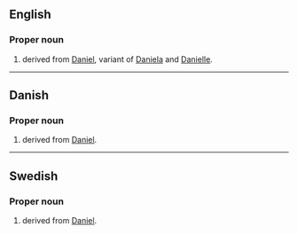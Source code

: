 ==English==

===Proper noun===
{{en-proper noun}}

# {{given name|female}} derived from [[Daniel]], variant of [[Daniela]] and [[Danielle]].

----

==Danish==

===Proper noun===
{{infl|da|proper noun}}

# {{given name|female||da:}} derived from [[Daniel]].

----

==Swedish==

===Proper noun===
{{infl|sv|proper noun}}

# {{given name|female||sv:}} derived from [[Daniel]].
